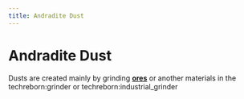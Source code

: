 ```yaml
---
title: Andradite Dust
---
```


<ItemImage file="andradite_dust" alt="Andradite Dust" size="200" />

# Andradite Dust

Dusts are created mainly by grinding **[ores](/world_generation/ore)** or another materials in the <mcitem>techreborn:grinder</mcitem> 
or <mcitem>techreborn:industrial_grinder</mcitem>
